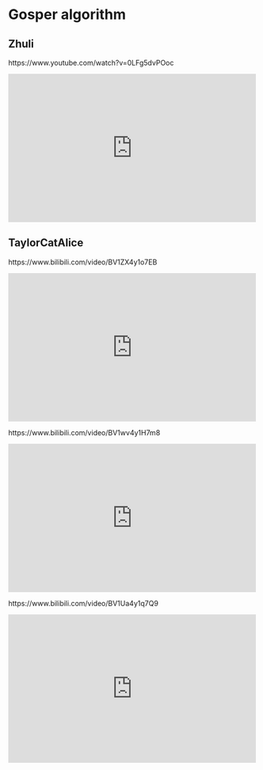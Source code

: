 # Gosper algorithm

## Zhuli

https://www.youtube.com/watch?v=0LFg5dvPOoc

::: {show-in="html"}
<iframe width=500 height=300 frameborder="0" allowfullscreen src="https://www.youtube.com/embed/0LFg5dvPOoc"></iframe>
:::

## TaylorCatAlice

https://www.bilibili.com/video/BV1ZX4y1o7EB

::: {show-in="html"}
<iframe width=500 height=300 frameborder="0" allowfullscreen src="https://player.bilibili.com/player.html?bvid=BV1ZX4y1o7EB&autoplay=0"></iframe>
:::

https://www.bilibili.com/video/BV1wv4y1H7m8

::: {show-in="html"}
<iframe width=500 height=300 frameborder="0" allowfullscreen src="https://player.bilibili.com/player.html?bvid=BV1wv4y1H7m8&autoplay=0"></iframe>
:::

https://www.bilibili.com/video/BV1Ua4y1q7Q9

::: {show-in="html"}
<iframe width=500 height=300 frameborder="0" allowfullscreen src="https://player.bilibili.com/player.html?bvid=BV1Ua4y1q7Q9&autoplay=0"></iframe>
:::